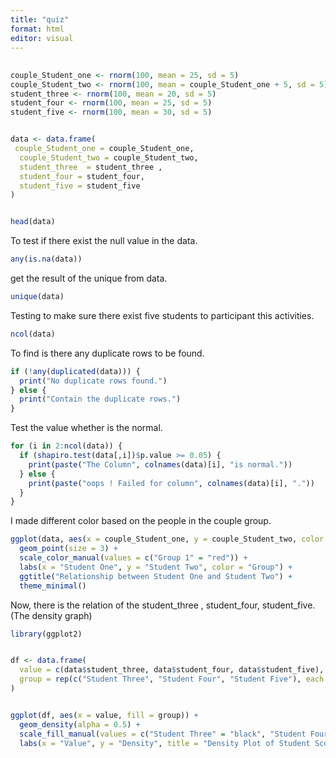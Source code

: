 ---
title: "quiz"
format: html
editor: visual
---

## 

```{r}

couple_Student_one <- rnorm(100, mean = 25, sd = 5)
couple_Student_two <- rnorm(100, mean = couple_Student_one + 5, sd = 5)
student_three <- rnorm(100, mean = 20, sd = 5)
student_four <- rnorm(100, mean = 25, sd = 5)
student_five <- rnorm(100, mean = 30, sd = 5)


data <- data.frame(
 couple_Student_one = couple_Student_one,
  couple_Student_two = couple_Student_two,
  student_three  = student_three ,
  student_four = student_four,
  student_five = student_five
)


head(data)

```

To test if there exist the null value in the data.

```{r}
any(is.na(data))


```

get the result of the unique from data.

```{r}
unique(data)
```

Testing to make sure there exist five students to participant this activities.

```{r}
ncol(data)
```

To find is there any duplicate rows to be found.

```{r}
if (!any(duplicated(data))) {
  print("No duplicate rows found.")
} else {
  print("Contain the duplicate rows.")
}
```

Test the value whether is the normal.

```{r}
for (i in 2:ncol(data)) {
  if (shapiro.test(data[,i])$p.value >= 0.05) {
    print(paste("The Column", colnames(data)[i], "is normal."))
  } else {
    print(paste("oops ! Failed for column", colnames(data)[i], "."))
  }
}
```

I made different color based on the people in the couple group.

```{r}

ggplot(data, aes(x = couple_Student_one, y = couple_Student_two, color = "Group 1")) +
  geom_point(size = 3) +
  scale_color_manual(values = c("Group 1" = "red")) +
  labs(x = "Student One", y = "Student Two", color = "Group") +
  ggtitle("Relationship between Student One and Student Two") +
  theme_minimal()
```

Now, there is the relation of the student_three , student_four, student_five. (The density graph)

```{r}
library(ggplot2)


df <- data.frame(
  value = c(data$student_three, data$student_four, data$student_five),
  group = rep(c("Student Three", "Student Four", "Student Five"), each = 100)
)


ggplot(df, aes(x = value, fill = group)) +
  geom_density(alpha = 0.5) +
  scale_fill_manual(values = c("Student Three" = "black", "Student Four" = "blue", "Student Five" = "pink")) +
  labs(x = "Value", y = "Density", title = "Density Plot of Student Scores")

```
